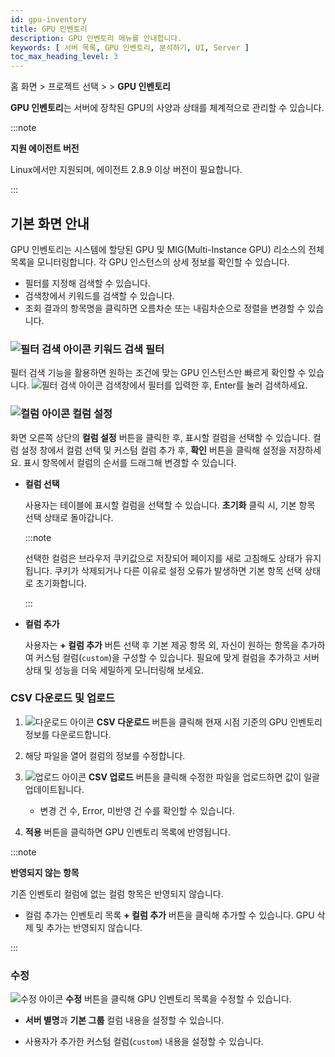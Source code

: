 ```yaml
---
id: gpu-inventory
title: GPU 인벤토리
description: GPU 인벤토리 메뉴를 안내합니다. 
keywords: [ 서버 목록, GPU 인벤토리, 분석하기, UI, Server ]
toc_max_heading_level: 3
---
```


홈 화면 &gt; 프로젝트 선택 &gt; <Cmdname sid="side_serverList" className="uitext" /> &gt; **GPU 인벤토리**

**GPU 인벤토리**는 서버에 장착된 GPU의 사양과 상태를 체계적으로 관리할 수 있습니다.

:::note

**지원 에이전트 버전**

Linux에서만 지원되며, 에이전트 2.8.9 이상 버전이 필요합니다.

:::

## 기본 화면 안내

GPU 인벤토리는 시스템에 할당된 GPU 및 MIG(Multi-Instance GPU) 리소스의 전체 목록을 모니터링합니다. 각 GPU 인스턴스의 상세 정보를 확인할 수 있습니다. 

* 필터를 지정해 검색할 수 있습니다.
* 검색창에서 키워드를 검색할 수 있습니다.
* 조회 결과의 항목명을 클릭하면 오름차순 또는 내림차순으로 정렬을 변경할 수 있습니다.

### ![필터 검색 아이콘](/img/ico-filter.svg) 키워드 검색 필터

필터 검색 기능을 활용하면 원하는 조건에 맞는 GPU 인스턴스만 빠르게 확인할 수 있습니다. ![필터 검색 아이콘](/img/ico-filter.svg) 검색창에서 필터를 입력한 후, Enter를 눌러 검색하세요. 

### ![컬럼 아이콘](/img/ico-column.svg) 컬럼 설정

화면 오른쪽 상단의 **컬럼 설정** 버튼을 클릭한 후, 표시할 컬럼을 선택할 수 있습니다. 컬럼 설정 창에서 컬럼 선택 및 커스텀 컬럼 추가 후, **확인** 버튼을 클릭해 설정을 저장하세요. 표시 항목에서 컬럼의 순서를 드래그해 변경할 수 있습니다. 

- **컬럼 선택**

    사용자는 테이블에 표시할 컬럼을 선택할 수 있습니다. **초기화** 클릭 시, 기본 항목 선택 상태로 돌아갑니다.

    :::note

    선택한 컬럼은 브라우저 쿠키값으로 저장되어 페이지를 새로 고침해도 상태가 유지됩니다. 쿠키가 삭제되거나 다른 이유로 설정 오류가 발생하면 기본 항목 선택 상태로 초기화합니다.

    :::

- **컬럼 추가**

    사용자는 **+ 컬럼 추가** 버튼 선택 후 기본 제공 항목 외, 자신이 원하는 항목을 추가하여 커스텀 컬럼(`custom`)을 구성할 수 있습니다. 필요에 맞게 컬럼을 추가하고 서버 상태 및 성능을 더욱 세밀하게 모니터링해 보세요.

### CSV 다운로드 및 업로드

1. ![다운로드 아이콘](/img/ico-download.svg) **CSV 다운로드** 버튼을 클릭해 현재 시점 기준의 GPU 인벤토리 정보를 다운로드합니다. 

1. 해당 파일을 열어 컬럼의 정보를 수정합니다.

1. ![업로드 아이콘](/img/ico-upload.svg) **CSV 업로드** 버튼을 클릭해 수정한 파일을 업로드하면 값이 일괄 업데이트됩니다. 

    * 변경 건 수, Error, 미반영 건 수를 확인할 수 있습니다. 

1. **적용** 버튼을 클릭하면 GPU 인벤토리 목록에 반영됩니다. 

:::note

**반영되지 않는 항목**

기존 인벤토리 컬럼에 없는 컬럼 항목은 반영되지 않습니다. 
* 컬럼 추가는 인벤토리 목록 **+ 컬럼 추가** 버튼을 클릭해 추가할 수 있습니다. GPU 삭제 및 추가는 반영되지 않습니다. 

:::

### 수정

![수정 아이콘](/img/ic-edit.svg) **수정** 버튼을 클릭해 GPU 인벤토리 목록을 수정할 수 있습니다.

- **서버 별명**과 **기본 그룹** 컬럼 내용을 설정할 수 있습니다.

- 사용자가 추가한 커스텀 컬럼(`custom`) 내용을 설정할 수 있습니다.
